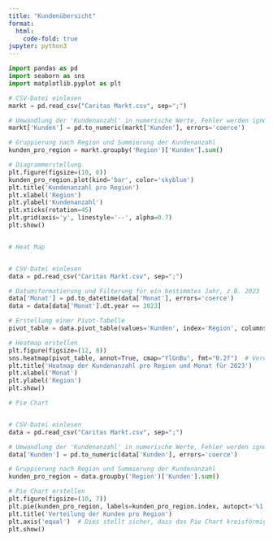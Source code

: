 ```yaml
---
title: "Kundenübersicht"
format:
  html:
    code-fold: true
jupyter: python3
---
```



```python
import pandas as pd
import seaborn as sns
import matplotlib.pyplot as plt

# CSV-Datei einlesen
markt = pd.read_csv("Caritas Markt.csv", sep=";")

# Umwandlung der 'Kundenanzahl' in numerische Werte, Fehler werden ignoriert
markt['Kunden'] = pd.to_numeric(markt['Kunden'], errors='coerce')

# Gruppierung nach Region und Summierung der Kundenanzahl
kunden_pro_region = markt.groupby('Region')['Kunden'].sum()

# Diagrammerstellung
plt.figure(figsize=(10, 6))
kunden_pro_region.plot(kind='bar', color='skyblue')
plt.title('Kundenanzahl pro Region')
plt.xlabel('Region')
plt.ylabel('Kundenanzahl')
plt.xticks(rotation=45)
plt.grid(axis='y', linestyle='--', alpha=0.7)
plt.show()


# Heat Map


# CSV-Datei einlesen
data = pd.read_csv("Caritas Markt.csv", sep=";")

# Datumsformatierung und Filterung für ein bestimmtes Jahr, z.B. 2023
data['Monat'] = pd.to_datetime(data['Monat'], errors='coerce')
data = data[data['Monat'].dt.year == 2023]

# Erstellung einer Pivot-Tabelle
pivot_table = data.pivot_table(values='Kunden', index='Region', columns=data['Monat'].dt.month, fill_value=0)

# Heatmap erstellen
plt.figure(figsize=(12, 8))
sns.heatmap(pivot_table, annot=True, cmap="YlGnBu", fmt="0.2f")  # Verwenden von '0.2f' für zwei Dezimalstellen
plt.title('Heatmap der Kundenanzahl pro Region und Monat für 2023')
plt.xlabel('Monat')
plt.ylabel('Region')
plt.show()

# Pie Chart


# CSV-Datei einlesen
data = pd.read_csv("Caritas Markt.csv", sep=";")

# Umwandlung der 'Kundenanzahl' in numerische Werte, Fehler werden ignoriert
data['Kunden'] = pd.to_numeric(data['Kunden'], errors='coerce')

# Gruppierung nach Region und Summierung der Kundenanzahl
kunden_pro_region = data.groupby('Region')['Kunden'].sum()

# Pie Chart erstellen
plt.figure(figsize=(10, 7))
plt.pie(kunden_pro_region, labels=kunden_pro_region.index, autopct='%1.1f%%', startangle=140)
plt.title('Verteilung der Kunden pro Region')
plt.axis('equal')  # Dies stellt sicher, dass das Pie Chart kreisförmig bleibt
plt.show()


```
